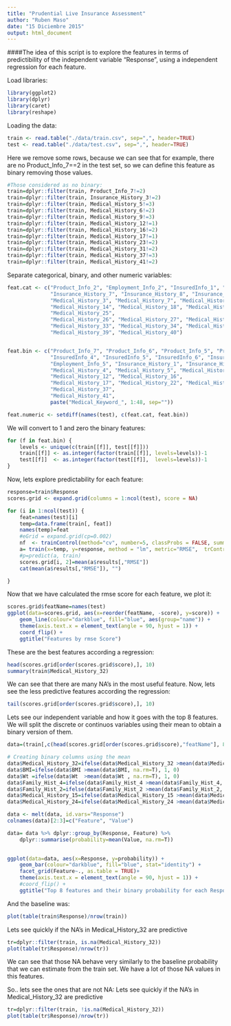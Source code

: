 ```yaml
---
title: "Prudential Live Insurance Assessment"
author: "Ruben Maso"
date: "15 Diciembre 2015"
output: html_document
---
```


####The idea of this script is to explore the features in terms of predictibility of the independent variable "Response", using a independent regression for each feature. 

Load libraries:
```r
library(ggplot2)
library(dplyr)
library(caret)
library(reshape)
```

Loading the data:

```r
train <- read.table("./data/train.csv", sep=",", header=TRUE)
test <- read.table("./data/test.csv", sep=",", header=TRUE)
```

Here we remove some rows, because we can see that for example, there are no Product_Info_7==2 in the test set, so we can define this feature as binary removing those values. 
```r
#Those considered as no binary:
train=dplyr::filter(train, Product_Info_7!=2)
train=dplyr::filter(train, Insurance_History_3!=2)
train=dplyr::filter(train, Medical_History_5!=3)
train=dplyr::filter(train, Medical_History_6!=2)
train=dplyr::filter(train, Medical_History_9!=3)
train=dplyr::filter(train, Medical_History_12!=1)
train=dplyr::filter(train, Medical_History_16!=2)
train=dplyr::filter(train, Medical_History_17!=1)
train=dplyr::filter(train, Medical_History_23!=2)
train=dplyr::filter(train, Medical_History_31!=2)
train=dplyr::filter(train, Medical_History_37!=3)
train=dplyr::filter(train, Medical_History_41!=2)

```    


Separate categorical, binary, and other numeric variables:
```r
feat.cat <- c("Product_Info_2", "Employment_Info_2", "InsuredInfo_1", "InsuredInfo_3", "Insurance_History_4",
              "Insurance_History_7", "Insurance_History_8", "Insurance_History_9", "Family_Hist_1", 
              "Medical_History_3", "Medical_History_7", "Medical_History_8", "Medical_History_11", "Medical_History_13", 
              "Medical_History_14", "Medical_History_18", "Medical_History_19", "Medical_History_20", "Medical_History_21",
              "Medical_History_25",
              "Medical_History_26", "Medical_History_27", "Medical_History_28", "Medical_History_29", "Medical_History_30",
              "Medical_History_33", "Medical_History_34", "Medical_History_35", "Medical_History_36", "Medical_History_38", 
              "Medical_History_39", "Medical_History_40") 


feat.bin <- c("Product_Info_7", "Product_Info_6", "Product_Info_5", "Product_Info_1", "InsuredInfo_2", 
              "InsuredInfo_4", "InsuredInfo_5", "InsuredInfo_6", "InsuredInfo_7", "Employment_Info_3",
              "Employment_Info_5", "Insurance_History_1", "Insurance_History_2", "Insurance_History_3", 
              "Medical_History_4", "Medical_History_5", "Medical_History_6", "Medical_History_9", 
              "Medical_History_12", "Medical_History_16", 
              "Medical_History_17", "Medical_History_22", "Medical_History_23", "Medical_History_31", 
              "Medical_History_37",
              "Medical_History_41", 
              paste("Medical_Keyword_", 1:48, sep=""))

feat.numeric <- setdiff(names(test), c(feat.cat, feat.bin))

```    


We will convert to 1 and zero the binary features:
```r
for (f in feat.bin) {
    levels <- unique(c(train[[f]], test[[f]]))
    train[[f]] <- as.integer(factor(train[[f]], levels=levels))-1
    test[[f]]  <- as.integer(factor(test[[f]],  levels=levels))-1
}
``` 


Now, lets explore predictability for each feature:
```r
response=train$Response
scores.grid <- expand.grid(columns = 1:ncol(test), score = NA)

for (i in 1:ncol(test)) {
    feat=names(test)[i]
    temp=data.frame(train[, feat])
    names(temp)=feat
    #eGrid = expand.grid(cp=0.002)
    nf  <- trainControl(method="cv", number=5, classProbs = FALSE, summaryFunction = defaultSummary)    
    a= train(x=temp, y=response, method = "lm", metric="RMSE",  trControl=nf)
    #p=predict(a, train)
    scores.grid[i, 2]=mean(a$results[,"RMSE"])
    cat(mean(a$results[,"RMSE"]), "") 

}
```   

Now that we have calculated the rmse score for each feature, we plot it:
```r
scores.grid$featName=names(test)
ggplot(data=scores.grid, aes(x=reorder(featName, -score), y=score)) +
    geom_line(colour="darkblue", fill="blue", aes(group="name")) +
    theme(axis.text.x = element_text(angle = 90, hjust = 1)) +
    coord_flip() +
    ggtitle("Features by rmse Score") 
```   


These are the best features according a regression:
```r
head(scores.grid[order(scores.grid$score),], 10)
summary(train$Medical_History_32)
``` 

We can see that there are many NA's in the most useful feature. 
Now, lets see the less predictive features according the regression:
```r
tail(scores.grid[order(scores.grid$score),], 10)
``` 


Lets see our independent variable and how it goes with the top 8 features. We will split the discrete or continuos variables using their mean to obtain a binary version of them. 
```r

data=(train[,c(head(scores.grid[order(scores.grid$score),"featName"], 8), "Response")])

# Creating binary columns using the mean
data$Medical_History_32=ifelse(data$Medical_History_32 >mean(data$Medical_History_32, na.rm=T), 1, 0)
data$BMI=ifelse(data$BMI >mean(data$BMI, na.rm=T), 1, 0)
data$Wt =ifelse(data$Wt  >mean(data$Wt , na.rm=T), 1, 0)
data$Family_Hist_4=ifelse(data$Family_Hist_4 >mean(data$Family_Hist_4, na.rm=T), 1, 0)
data$Family_Hist_2=ifelse(data$Family_Hist_2 >mean(data$Family_Hist_2, na.rm=T), 1, 0)
data$Medical_History_15=ifelse(data$Medical_History_15 >mean(data$Medical_History_15, na.rm=T), 1, 0)
data$Medical_History_24=ifelse(data$Medical_History_24 >mean(data$Medical_History_24, na.rm=T), 1, 0)

data <- melt(data, id.vars="Response")
colnames(data)[2:3]=c("Feature", "Value")

data= data %>% dplyr::group_by(Response, Feature) %>%
    dplyr::summarise(probability=mean(Value, na.rm=T))
    

ggplot(data=data, aes(x=Response, y=probability)) +
    geom_bar(colour="darkblue", fill="blue", stat="identity") +
    facet_grid(Feature~., as.table = TRUE)+
    theme(axis.text.x = element_text(angle = 90, hjust = 1)) +
    #coord_flip() +
    ggtitle("Top 8 features and their binary probability for each Response value") 

``` 

And the baseline was:
```r

plot(table(train$Response)/nrow(train))
``` 

Lets see quickly if the NA's in Medical_History_32 are predictive
```r
tr=dplyr::filter(train, is.na(Medical_History_32))
plot(table(tr$Response)/nrow(tr))
``` 

We can see that those NA behave very similarly to the baseline probability that we can estimate from the train set. We have a lot of those NA values in this features.

So.. lets see the ones that are not NA:
Lets see quickly if the NA's in Medical_History_32 are predictive
```r
tr=dplyr::filter(train, !is.na(Medical_History_32))
plot(table(tr$Response)/nrow(tr))
``` 
